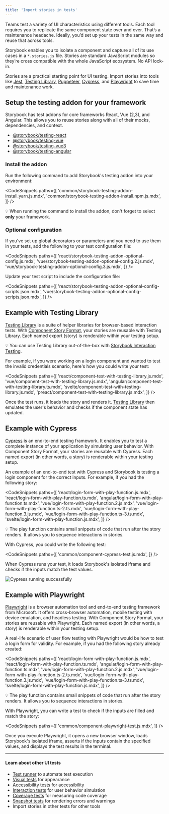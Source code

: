 ```yaml
---
title: 'Import stories in tests'
---
```


Teams test a variety of UI characteristics using different tools. Each tool requires you to replicate the same component state over and over. That’s a maintenance headache. Ideally, you’d set up your tests in the same way and reuse that across tools.

Storybook enables you to isolate a component and capture all of its use cases in a `*.stories.js` file. Stories are standard JavaScript modules so they’re cross compatible with the whole JavaScript ecosystem. No API lock-in.

Stories are a practical starting point for UI testing. Import stories into tools like [Jest](https://jestjs.io/), [Testing Library](https://testing-library.com/), [Puppeteer](https://pptr.dev/), [Cypress](https://www.cypress.io/), and [Playwright](https://playwright.dev/) to save time and maintenance work.

## Setup the testing addon for your framework

Storybook has test addons for core frameworks React, Vue (2,3), and Angular. This allows you to reuse stories along with all of their mocks, dependencies, and context.

- [@storybook/testing-react](https://storybook.js.org/addons/@storybook/testing-react)
- [@storybook/testing-vue](https://storybook.js.org/addons/@storybook/testing-vue)
- [@storybook/testing-vue3](https://storybook.js.org/addons/@storybook/testing-vue3)
- [@storybook/testing-angular](https://storybook.js.org/addons/@storybook/testing-angular)

### Install the addon

Run the following command to add Storybook's testing addon into your environment:

<!-- prettier-ignore-start -->

<CodeSnippets
  paths={[
    'common/storybook-testing-addon-install.yarn.js.mdx',
    'common/storybook-testing-addon-install.npm.js.mdx',
  ]}
/>

<!-- prettier-ignore-end -->

<div class="aside">

💡 When running the command to install the addon, don't forget to select **only** your framework.

</div>

### Optional configuration

If you've set up global decorators or parameters and you need to use them in your tests, add the following to your test configuration file:

<!-- prettier-ignore-start -->

<CodeSnippets
  paths={[
    'react/storybook-testing-addon-optional-config.js.mdx',
    'vue/storybook-testing-addon-optional-config.2.js.mdx',
    'vue/storybook-testing-addon-optional-config.3.js.mdx',
  ]}
/>

<!-- prettier-ignore-end -->

Update your test script to include the configuration file:

<!-- prettier-ignore-start -->

<CodeSnippets
  paths={[
    'react/storybook-testing-addon-optional-config-scripts.json.mdx',
    'vue/storybook-testing-addon-optional-config-scripts.json.mdx',
  ]}
/>

<!-- prettier-ignore-end -->

## Example with Testing Library

[Testing Library](https://testing-library.com/) is a suite of helper libraries for browser-based interaction tests. With [Component Story Format](../api/csf.md), your stories are reusable with Testing Library. Each named export (story) is renderable within your testing setup.

<div class="aside">

💡 You can use Testing Library out-of-the-box with [Storybook Interaction Testing](./interaction-testing.md).

</div>

For example, if you were working on a login component and wanted to test the invalid credentials scenario, here's how you could write your test:

<!-- prettier-ignore-start -->

<CodeSnippets
  paths={[
    'react/component-test-with-testing-library.js.mdx',
    'vue/component-test-with-testing-library.js.mdx',
    'angular/component-test-with-testing-library.ts.mdx',
    'svelte/component-test-with-testing-library.js.mdx',
    'preact/component-test-with-testing-library.js.mdx',
  ]}
/>

<!-- prettier-ignore-end -->

Once the test runs, it loads the story and renders it. [Testing Library](https://testing-library.com/) then emulates the user's behavior and checks if the component state has updated.

## Example with Cypress

[Cypress](https://www.cypress.io/) is an end-to-end testing framework. It enables you to test a complete instance of your application by simulating user behavior. With Component Story Format, your stories are reusable with Cypress. Each named export (in other words, a story) is renderable within your testing setup.

An example of an end-to-end test with Cypress and Storybook is testing a login component for the correct inputs. For example, if you had the following story:

<!-- prettier-ignore-start -->

<CodeSnippets
  paths={[
    'react/login-form-with-play-function.js.mdx',
    'react/login-form-with-play-function.ts.mdx',
    'angular/login-form-with-play-function.ts.mdx',
    'vue/login-form-with-play-function.2.js.mdx',
    'vue/login-form-with-play-function.ts-2.ts.mdx',
    'vue/login-form-with-play-function.3.js.mdx',
    'vue/login-form-with-play-function.ts-3.ts.mdx',
    'svelte/login-form-with-play-function.js.mdx',
  ]}
/>

<!-- prettier-ignore-end -->

<div class="aside">
 💡 The play function contains small snippets of code that run after the story renders. It allows you to sequence interactions in stories.

</div>

With Cypress, you could write the following test:

<!-- prettier-ignore-start -->

<CodeSnippets
  paths={[
    'common/component-cypress-test.js.mdx',
  ]}
/>

<!-- prettier-ignore-end -->

When Cypress runs your test, it loads Storybook's isolated iframe and checks if the inputs match the test values.

![Cypress running successfully](./cypress-success-run-tests-optimized.png)

## Example with Playwright

[Playwright](https://playwright.dev/) is a browser automation tool and end-to-end testing framework from Microsoft. It offers cross-browser automation, mobile testing with device emulation, and headless testing. With Component Story Format, your stories are reusable with Playwright. Each named export (in other words, a story) is renderable within your testing setup.

A real-life scenario of user flow testing with Playwright would be how to test a login form for validity. For example, if you had the following story already created:

<!-- prettier-ignore-start -->

<CodeSnippets
  paths={[
    'react/login-form-with-play-function.js.mdx',
    'react/login-form-with-play-function.ts.mdx',
    'angular/login-form-with-play-function.ts.mdx',
    'vue/login-form-with-play-function.2.js.mdx',
    'vue/login-form-with-play-function.ts-2.ts.mdx',
    'vue/login-form-with-play-function.3.js.mdx',
    'vue/login-form-with-play-function.ts-3.ts.mdx',
    'svelte/login-form-with-play-function.js.mdx',
  ]}
/>

<!-- prettier-ignore-end -->

<div class="aside">
 💡 The play function contains small snippets of code that run after the story renders. It allows you to sequence interactions in stories.
</div>

With Playwright, you can write a test to check if the inputs are filled and match the story:

<!-- prettier-ignore-start -->

<CodeSnippets
  paths={[
    'common/component-playwright-test.js.mdx',
  ]}
/>

<!-- prettier-ignore-end -->

Once you execute Playwright, it opens a new browser window, loads Storybook's isolated iframe, asserts if the inputs contain the specified values, and displays the test results in the terminal.

---

#### Learn about other UI tests

- [Test runner](./test-runner.md) to automate test execution
- [Visual tests](./visual-testing.md) for appearance
- [Accessibility tests](./accessibility-testing.md) for accessibility
- [Interaction tests](./interaction-testing.md) for user behavior simulation
- [Coverage tests](./test-coverage.md) for measuring code coverage
- [Snapshot tests](./snapshot-testing.md) for rendering errors and warnings
- Import stories in other tests for other tools